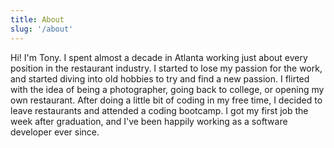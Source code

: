 ```yaml
---
title: About
slug: '/about'
---
```


Hi! I'm Tony. I spent almost a decade in Atlanta working just about every
position in the restaurant industry. I started to lose my passion for the work,
and started diving into old hobbies to try and find a new passion. I flirted
with the idea of being a photographer, going back to college, or opening my own
restaurant. After doing a little bit of coding in my free time, I decided to
leave restaurants and attended a coding bootcamp. I got my first job the week
after graduation, and I've been happily working as a software developer ever
since.

